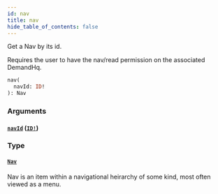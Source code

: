 ```yaml
---
id: nav
title: nav
hide_table_of_contents: false
---
```



Get a Nav by its id.
            
Requires the user to have the nav/read permission on the associated DemandHq.

```graphql
nav(
  navId: ID!
): Nav
```


### Arguments

#### [`navId`](#) ([`ID!`](/demand/api/graphql-admin/reference/scalars/id))




### Type

#### [`Nav`](/demand/api/graphql-admin/reference/objects/nav)

Nav is an item within a navigational heirarchy of some kind, most often viewed as a menu.




